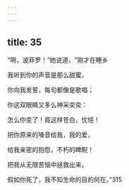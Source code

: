 ```yaml
---
---
---
```

title: 35
---




“啊，波菲罗！”她说道，“刚才在睡乡

我听到你的声音是那么甜蜜，

你向我发誓，每句都像是歌唱；

你这双眼睛又多么神采奕奕：

怎么你变了！竟这样苍白，忧悒！

把你原来的嗓音给我，我的爱，

给我亲密的抱怨，不朽的睥睨！

把我从无限苦恼中拯救出来，

假如你死了，我不知生命的目的何在。”315